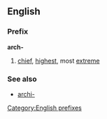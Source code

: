 ==English==
===Prefix===
[[Category:English prefixes]]
'''arch-'''
# [[chief]], [[highest]], most [[extreme]]
===See also===
*[[archi-]]